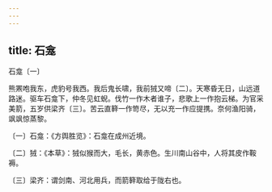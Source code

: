 ```yaml
---
---
---
```

title: 石龛
---



石龛〔一〕


熊罴咆我东，虎豹号我西。我后鬼长啸，我前狨又啼〔二〕。天寒昏无日，山远道路迷。驱车石龛下，仲冬见虹蜺。伐竹一作木者谁子，悲歌上一作抱云梯。为官采美箭，五岁供梁齐〔三〕。苦云直簳一作笴尽，无以充一作应提携。奈何渔阳骑，飒飒惊蒸黎。

〔一〕石龛：《方舆胜览》：石龛在成州近境。

〔二〕狨：《本草》：狨似猴而大，毛长，黄赤色。生川南山谷中，人将其皮作鞍褥。

〔三〕梁齐：谓剑南、河北用兵，而箭簳取给于陇右也。